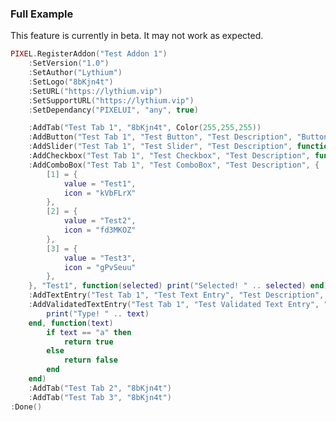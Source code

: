 
### Full Example

<Callout type="warning" emoji="⚠️">
  This feature is currently in beta. It may not work as expected.
</Callout>

```lua #
PIXEL.RegisterAddon("Test Addon 1")
    :SetVersion("1.0")
    :SetAuthor("Lythium")
    :SetLogo("8bKjn4t")
    :SetURL("https://lythium.vip")
    :SetSupportURL("https://lythium.vip")
    :SetDependancy("PIXELUI", "any", true)

    :AddTab("Test Tab 1", "8bKjn4t", Color(255,255,255))
    :AddButton("Test Tab 1", "Test Button", "Test Description", "Button Text", function() print("Clicked!") end)
    :AddSlider("Test Tab 1", "Test Slider", "Test Description", function(num) print("Slide! " .. num) end, 50)
    :AddCheckbox("Test Tab 1", "Test Checkbox", "Test Description", function(check) print("Checked! " .. tostring(check)) end, true)
    :AddComboBox("Test Tab 1", "Test ComboBox", "Test Description", {
        [1] = {
            value = "Test1",
            icon = "kVbFLrX"
        },
        [2] = {
            value = "Test2",
            icon = "fd3MKOZ"
        },
        [3] = {
            value = "Test3",
            icon = "gPvSeuu"
        },
    }, "Test1", function(selected) print("Selected! " .. selected) end)
    :AddTextEntry("Test Tab 1", "Test Text Entry", "Test Description", "yo", true, function(text) print("Type! " .. text) end)
    :AddValidatedTextEntry("Test Tab 1", "Test Validated Text Entry", "Test Description", "yo", true, function(text)
        print("Type! " .. text)
    end, function(text)
        if text == "a" then
            return true
        else
            return false
        end
    end)
    :AddTab("Test Tab 2", "8bKjn4t")
    :AddTab("Test Tab 3", "8bKjn4t")
:Done()
```